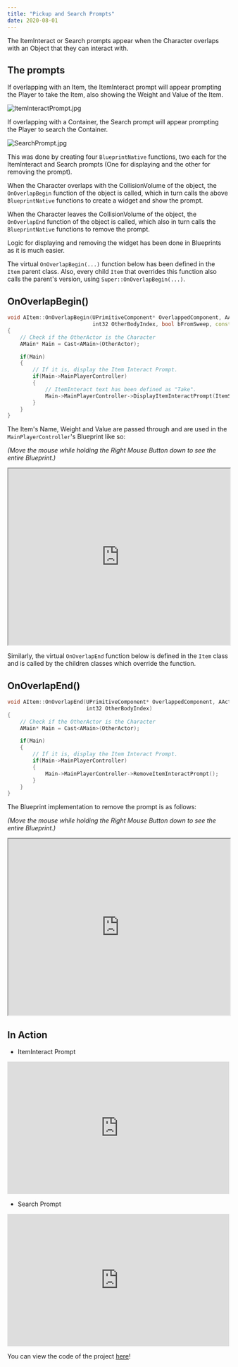 ---
title: "Pickup and Search Prompts"
date: 2020-08-01
---



The ItemInteract or Search prompts appear when the Character overlaps with an Object that they can interact with.

## The prompts

If overlapping with an Item, the ItemInteract prompt will appear prompting the Player to take the Item, also showing the Weight and Value 
of the Item.

![ItemInteractPrompt.jpg](ItemInteractPrompt.jpg)

If overlapping with a Container, the Search prompt will appear prompting the Player to search the Container.

![SearchPrompt.jpg](SearchPrompt.jpg)

This was done by creating four `BlueprintNative` functions, two each for the ItemInteract and Search prompts
(One for displaying and the other for removing the prompt). 

When the Character overlaps with the CollisionVolume of the object, the `OnOverlapBegin` function of the object is called, which in
turn calls the above `BlueprintNative` functions to create a widget and show the prompt. 

When the Character leaves the CollisionVolume of the object, the `OnOverlapEnd` function of the object is called, which also in
turn calls the `BlueprintNative` functions to remove the prompt.  

Logic for displaying and removing the widget has been done in Blueprints as it is much easier.

The virtual `OnOverlapBegin(...)` function below has been defined in the `Item` parent class. Also, every child `Item` that overrides this function
also calls the parent's version, using `Super::OnOverlapBegin(...)`.

## OnOverlapBegin()
```cpp
void AItem::OnOverlapBegin(UPrimitiveComponent* OverlappedComponent, AActor* OtherActor, UPrimitiveComponent* OtherComp,
                           int32 OtherBodyIndex, bool bFromSweep, const FHitResult& SweepResult)
{
	// Check if the OtherActor is the Character
	AMain* Main = Cast<AMain>(OtherActor);

	if(Main)
	{
		// If it is, display the Item Interact Prompt.
		if(Main->MainPlayerController)
		{
			// ItemInteract text has been defined as "Take". 
			Main->MainPlayerController->DisplayItemInteractPrompt(ItemStructure.ItemDisplayName.ToString(), ItemStructure.Weight, ItemStructure.Value, ItemInteractText);
		}
	}
}
```
The Item's Name, Weight and Value are passed through and are used in the `MainPlayerController`'s Blueprint like so:

*(Move the mouse while holding the Right Mouse Button down to see the entire Blueprint.)*
<iframe src="https://blueprintue.com/render/s06cjcma" width="100%" height="400px" scrolling="no" allowfullscreen></iframe>

Similarly, the virtual `OnOverlapEnd` function below is defined in the `Item` class and is called by the children classes which override the function.

## OnOverlapEnd()
```cpp
void AItem::OnOverlapEnd(UPrimitiveComponent* OverlappedComponent, AActor* OtherActor, UPrimitiveComponent* OtherComp,
                         int32 OtherBodyIndex)
{
	// Check if the OtherActor is the Character
	AMain* Main = Cast<AMain>(OtherActor);

	if(Main)
	{
		// If it is, display the Item Interact Prompt.
		if(Main->MainPlayerController)
		{			
			Main->MainPlayerController->RemoveItemInteractPrompt();
		}
	}
}
```
The Blueprint implementation to remove the prompt is as follows:

*(Move the mouse while holding the Right Mouse Button down to see the entire Blueprint.)*
<iframe src="https://blueprintue.com/render/zozqtwx9" width="100%" height="400px" scrolling="no" allowfullscreen> </iframe>

## In Action 

- ItemInteract Prompt
<iframe src="https://www.youtube.com/embed/3ONy3fMEnmE" width="100%" height="300px" frameborder="0"> </iframe> 

- Search Prompt
<iframe src="https://www.youtube.com/embed/s4wPKBajsEo" width="100%" height="300px" frameborder="0"> </iframe> 

You can view the code of the project [here](https://github.com/1Gokul/MedievalCombatProject)!
